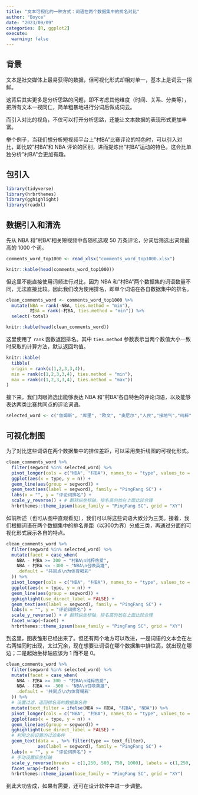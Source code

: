 ```yaml
---
title: "文本可视化的一种方式：词语在两个数据集中的排名对比"
author: "Boyce"
date: "2023/09/09"
categories: [R, ggplot2]
execute: 
  warning: false
---
```


## 背景

文本是社交媒体上最易获得的数据，但可视化形式却相对单一，基本上是词云一招鲜。

这背后其实更多是分析思路的问题，即不考虑其他维度（时间、关系、分类等），把所有文本一视同仁，简单粗暴地进行分词后做成词云。

而引入对比的视角，不仅可以打开分析思路，还能让文本数据的表现形式更加丰富。

举个例子，当我们想分析短视频平台上"村BA"比赛评论的特色时，可以引入对比，即比较"村BA"和 NBA 评论的区别，进而提炼出"村BA"运动的特色，这会比单独分析"村BA"会更加有趣。

## 包引入

```r
library(tidyverse)
library(hrbrthemes)
library(gghighlight)
library(readxl)
```

## 数据引入和清洗

先从 NBA 和"村BA"相关短视频中各随机选取 50 万条评论，分词后筛选出词频最高的 1000 个词。

```r
comments_word_top1000 <- read_xlsx("comments_word_top1000.xlsx")

knitr::kable(head(comments_word_top1000))
```

但这里不能直接使用词频进行对比，因为 NBA 和"村BA"两个数据集的词语数量不同，无法直接比较。因此我们改为使用排名，即单个词语在各自数据集中的排名。

```r
clean_comments_word <- comments_word_top1000 %>%
  mutate(NBA = rank(-NBA, ties.method = "min"),
         村BA = rank(-村BA, ties.method = "min")) %>%
  select(-total)
```

```r
knitr::kable(head(clean_comments_word))
```

这里使用了 `rank` 函数返回排名。其中 `ties.method` 参数表示当两个数值大小一致时采取的计算方法，默认返回均值。

```r
knitr::kable(
  tibble(
  origin = rank(c(1,2,3,3,4)),
  min = rank(c(1,2,3,3,4), ties.method = "min"),
  max = rank(c(1,2,3,3,4), ties.method = "max"))
)
```

接下来，我们肉眼筛选出能够表达 NBA 和"村BA"各自特色的评论词语，以及能够表达两类比赛共同点的评论词语。

```r
selected_word <- c("詹姆斯", "库里", "欧文", "奥尼尔","人民","接地气","纯粹", "热爱", "气氛",  "厉害",  "漂亮", "加油", "支持")
```

## 可视化制图

为了对比这些词语在两个数据集中的排位差距，可以采用类折线图的可视化形式。

```r
clean_comments_word %>%
  filter(segword %in% selected_word) %>%
  pivot_longer(cols = c("NBA", "村BA"), names_to = "type", values_to = "n") %>%
  ggplot(aes(x = type, y = n)) +
  geom_line(aes(group = segword)) +
  geom_text(aes(label = segword), family = "PingFang SC") +
  labs(x = "", y = "评论词排名") +
  scale_y_reverse() + # 翻转纵坐标轴，排名高的放在上面比较合理
  hrbrthemes::theme_ipsum(base_family = "PingFang SC", grid = "XY")
```

如前所述（也可从图中直观看见），我们可以将这些词语大致分为三类。接着，我们根据词语在两个数据集中的排名差距（以300为界）分成三类，再通过分面的可视化形式展示各自的特点。

```r
clean_comments_word %>%
  filter(segword %in% selected_word) %>%
  mutate(facet = case_when(
    NBA - 村BA >= 300 ~ "村BA\n纯粹热爱",
    NBA - 村BA <= -300 ~ "NBA\n召唤英雄",
    .default = "共同点\n为体育喝彩"
  )) %>%
  pivot_longer(cols = c("NBA", "村BA"), names_to = "type", values_to = "n") %>%
  ggplot(aes(x = type, y = n)) +
  geom_line(aes(group = segword)) +
  gghighlight(use_direct_label = FALSE) +
  geom_text(aes(label = segword), family = "PingFang SC") +
  labs(x = "", y = "评论词排名") +
  scale_y_reverse() + # 翻转纵坐标轴，排名高的放在上面比较合理
  facet_wrap(~facet) +
  hrbrthemes::theme_ipsum(base_family = "PingFang SC", grid = "XY")
```

到这里，图表雏形已经出来了。但还有两个地方可以改进，一是词语的文本会在左右两轴同时出现，太过冗余，现在想要让词语在哪个数据集中排位高，就出现在哪边；二是起始坐标轴应该为 1 而不是 0。

```r
clean_comments_word %>%
  filter(segword %in% selected_word) %>%
  mutate(facet = case_when(
    NBA - 村BA >= 300 ~ "村BA\n纯粹热爱",
    NBA - 村BA <= -300 ~ "NBA\n召唤英雄",
    .default = '共同点\n为体育喝彩'
  )) %>%
  # 设置过滤，返回排名高的数据集名称
  mutate(text_filter = ifelse(NBA >= 村BA, "村BA", "NBA")) %>%
  pivot_longer(cols = c("NBA", "村BA"), names_to = "type", values_to = "n") %>%
  ggplot(aes(x = type, y = n)) +
  geom_line(aes(group = segword)) +
  gghighlight(use_direct_label = FALSE) +
  # 利用之前设置的过滤条件
  geom_text(data = . %>% filter(type == text_filter),
            aes(label = segword), family = "PingFang SC") +
  labs(x = "", y = "评论词排名") +
  # 手动设置纵坐标轴
  scale_y_reverse(breaks = c(1,250, 500, 750, 1000), labels = c(1,250, 500, 750, 1000)) +
  facet_wrap(~facet) +
  hrbrthemes::theme_ipsum(base_family = "PingFang SC", grid = "XY")
```

到此大功告成，如果有需要，还可在设计软件中进一步调整。

